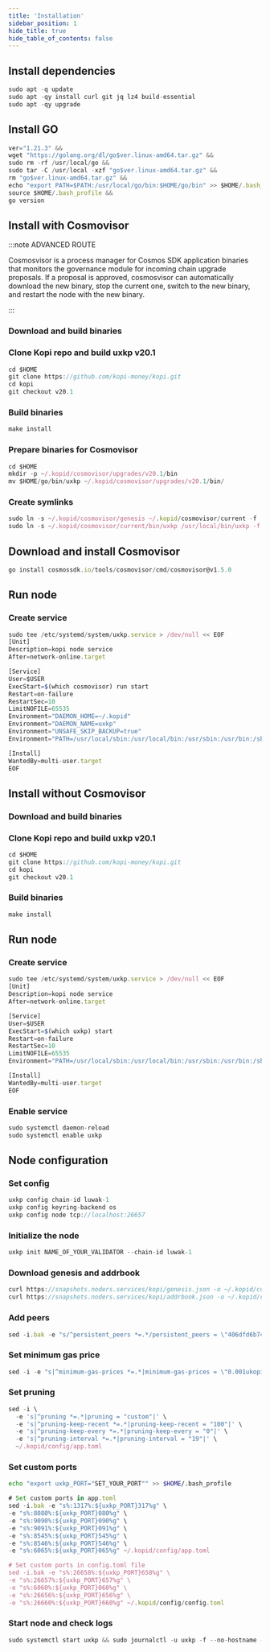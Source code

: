 ```yaml
---
title: 'Installation'
sidebar_position: 1
hide_title: true
hide_table_of_contents: false
---
```



<PageTitle
  iconUrl="img/kopi-icon.svg"
  title="Installation"
  chainId="luwak-1"
  version="v20.1"
/>

## Install dependencies

```js
sudo apt -q update
sudo apt -qy install curl git jq lz4 build-essential
sudo apt -qy upgrade
```

## Install GO

```js
ver="1.21.3" &&
wget "https://golang.org/dl/go$ver.linux-amd64.tar.gz" &&
sudo rm -rf /usr/local/go &&
sudo tar -C /usr/local -xzf "go$ver.linux-amd64.tar.gz" &&
rm "go$ver.linux-amd64.tar.gz" &&
echo "export PATH=$PATH:/usr/local/go/bin:$HOME/go/bin" >> $HOME/.bash_profile &&
source $HOME/.bash_profile &&
go version
```

## Install with Cosmovisor

:::note ADVANCED ROUTE

Cosmosvisor is a process manager for Cosmos SDK application binaries that monitors the governance module for incoming chain upgrade proposals. If a proposal is approved, cosmosvisor can automatically download the new binary, stop the current one, switch to the new binary, and restart the node with the new binary.

:::

### Download and build binaries

### Clone Kopi repo and build uxkp v20.1

```js
cd $HOME
git clone https://github.com/kopi-money/kopi.git
cd kopi
git checkout v20.1
```

### Build binaries

```js
make install
```

### Prepare binaries for Cosmovisor

```js
cd $HOME
mkdir -p ~/.kopid/cosmovisor/upgrades/v20.1/bin
mv $HOME/go/bin/uxkp ~/.kopid/cosmovisor/upgrades/v20.1/bin/
```

### Create symlinks

```js
sudo ln -s ~/.kopid/cosmovisor/genesis ~/.kopid/cosmovisor/current -f
sudo ln -s ~/.kopid/cosmovisor/current/bin/uxkp /usr/local/bin/uxkp -f
```

## Download and install Cosmovisor

```js
go install cosmossdk.io/tools/cosmovisor/cmd/cosmovisor@v1.5.0
```

## Run node

### Create service

```js
sudo tee /etc/systemd/system/uxkp.service > /dev/null << EOF
[Unit]
Description=kopi node service
After=network-online.target

[Service]
User=$USER
ExecStart=$(which cosmovisor) run start
Restart=on-failure
RestartSec=10
LimitNOFILE=65535
Environment="DAEMON_HOME=~/.kopid"
Environment="DAEMON_NAME=uxkp"
Environment="UNSAFE_SKIP_BACKUP=true"
Environment="PATH=/usr/local/sbin:/usr/local/bin:/usr/sbin:/usr/bin:/sbin:/bin:/usr/games:/usr/local/games:/snap/bin:~/.kopid/cosmovisor/current/bin"

[Install]
WantedBy=multi-user.target
EOF
```

## Install without Cosmovisor

### Download and build binaries

### Clone Kopi repo and build uxkp v20.1

```js
cd $HOME
git clone https://github.com/kopi-money/kopi.git
cd kopi
git checkout v20.1
```

### Build binaries

```js
make install
```

## Run node

### Create service

```js
sudo tee /etc/systemd/system/uxkp.service > /dev/null << EOF
[Unit]
Description=kopi node service
After=network-online.target

[Service]
User=$USER
ExecStart=$(which uxkp) start
Restart=on-failure
RestartSec=10
LimitNOFILE=65535
Environment="PATH=/usr/local/sbin:/usr/local/bin:/usr/sbin:/usr/bin:/sbin:/bin:/usr/games:/usr/local/games:/snap/bin"

[Install]
WantedBy=multi-user.target
EOF
```

### Enable service

```js
sudo systemctl daemon-reload
sudo systemctl enable uxkp
```

## Node configuration

### Set config

```js
uxkp config chain-id luwak-1
uxkp config keyring-backend os
uxkp config node tcp://localhost:26657
```

### Initialize the node

```js
uxkp init NAME_OF_YOUR_VALIDATOR --chain-id luwak-1
```

### Download genesis and addrbook

```js
curl https://snapshots.noders.services/kopi/genesis.json -o ~/.kopid/config/genesis.json
curl https://snapshots.noders.services/kopi/addrbook.json -o ~/.kopid/config/addrbook.json
```

### Add peers

```js
sed -i.bak -e "s/^persistent_peers *=.*/persistent_peers = \"406dfd6b74324722137c38c8a70dfacee45bac01@kopi-rpc.noders.services:30756\"/" ~/.kopid/config/config.toml
```

### Set minimum gas price

```js
sed -i -e "s|^minimum-gas-prices *=.*|minimum-gas-prices = \"0.001ukopi\"|" ~/.kopid/config/app.toml
```

### Set pruning

```js
sed -i \
  -e 's|^pruning *=.*|pruning = "custom"|' \
  -e 's|^pruning-keep-recent *=.*|pruning-keep-recent = "100"|' \
  -e 's|^pruning-keep-every *=.*|pruning-keep-every = "0"|' \
  -e 's|^pruning-interval *=.*|pruning-interval = "19"|' \
  ~/.kopid/config/app.toml
```

### Set custom ports

```bash
echo "export uxkp_PORT="SET_YOUR_PORT"" >> $HOME/.bash_profile
```

```js
# Set custom ports in app.toml
sed -i.bak -e "s%:1317%:${uxkp_PORT}317%g" \
-e "s%:8080%:${uxkp_PORT}080%g" \
-e "s%:9090%:${uxkp_PORT}090%g" \
-e "s%:9091%:${uxkp_PORT}091%g" \
-e "s%:8545%:${uxkp_PORT}545%g" \
-e "s%:8546%:${uxkp_PORT}546%g" \
-e "s%:6065%:${uxkp_PORT}065%g" ~/.kopid/config/app.toml

# Set custom ports in config.toml file
sed -i.bak -e "s%:26658%:${uxkp_PORT}658%g" \
-e "s%:26657%:${uxkp_PORT}657%g" \
-e "s%:6060%:${uxkp_PORT}060%g" \
-e "s%:26656%:${uxkp_PORT}656%g" \
-e "s%:26660%:${uxkp_PORT}660%g" ~/.kopid/config/config.toml
```

### Start node and check logs

```js
sudo systemctl start uxkp && sudo journalctl -u uxkp -f --no-hostname -o cat
```
